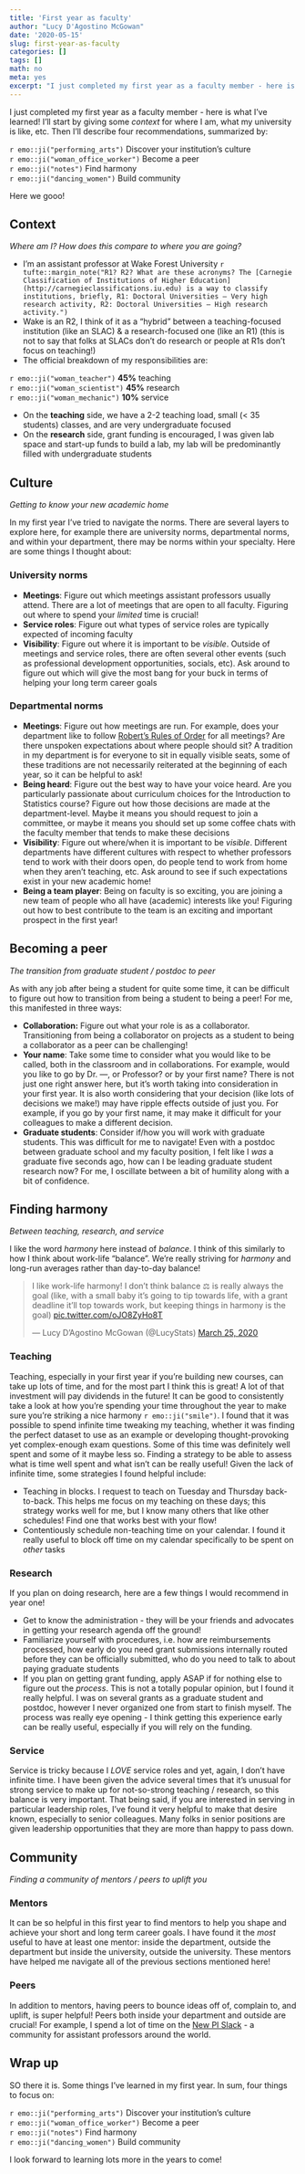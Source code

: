 ```yaml
---
title: 'First year as faculty'
author: "Lucy D'Agostino McGowan"
date: '2020-05-15'
slug: first-year-as-faculty
categories: []
tags: []
math: no
meta: yes
excerpt: "I just completed my first year as a faculty member - here is what I've learned! I'll start by giving some context for where I am, what my university is like, etc. Then I'll describe four recommendations, summarized by: discover your institution's culture, become a peer, find harmony, and build community!"
---
```


I just completed my first year as a faculty member - here is what I've learned! I'll start by giving some _context_ for where I am, what my university is like, etc. Then I'll describe four recommendations, summarized by:

`r emo::ji("performing_arts")` Discover your institution's culture      
`r emo::ji("woman_office_worker")` Become a peer   
`r emo::ji("notes")` Find harmony   
`r emo::ji("dancing_women")` Build community 

Here we gooo!

## Context

_Where am I? How does this compare to where you are going?_

* I'm an assistant professor at Wake Forest University  `r tufte::margin_note("R1? R2? What are these acronyms? The [Carnegie Classification of Institutions of Higher Education](http://carnegieclassifications.iu.edu) is a way to classify institutions, briefly, R1: Doctoral Universities – Very high research activity, R2: Doctoral Universities – High research activity.")`
* Wake is an R2, I think of it as a "hybrid" between a teaching-focused institution (like an SLAC) & a research-focused one (like an R1) (this is not to say that folks at SLACs don't do research or people at R1s don't focus on teaching!)    
* The official breakdown of my responsibilities are: 

`r emo::ji("woman_teacher")` **45%** teaching  
`r emo::ji("woman_scientist")` **45%** research  
`r emo::ji("woman_mechanic")`  **10%** service

* On the **teaching** side, we have a 2-2 teaching load, small (< 35 students) classes, and are very undergraduate focused  
* On the **research** side, grant funding is encouraged, I was given lab space and start-up funds to build a lab, my lab will be predominantly filled with undergraduate students

## Culture

_Getting to know your new academic home_

In my first year I've tried to navigate the norms. There are several layers to explore here, for example there are university norms, departmental norms, and within your department, there may be norms within your specialty. Here are some things I thought about:

### University norms

* **Meetings**: Figure out which meetings assistant professors usually attend. There are a lot of meetings that are open to all faculty. Figuring out where to spend your _limited_ time is crucial!  
* **Service roles**: Figure out what types of service roles are typically expected of incoming faculty  
* **Visibility**: Figure out where it is important to be _visible_. Outside of meetings and service roles, there are often several other events (such as professional development opportunities, socials, etc). Ask around to figure out which will give the most bang for your buck in terms of helping your long term career goals

### Departmental norms

* **Meetings**: Figure out how meetings are run. For example, does your department like to follow [Robert's Rules of Order](https://en.wikipedia.org/wiki/Robert's_Rules_of_Order) for all meetings? Are there unspoken expectations about where people should sit? A tradition in my department is for everyone to sit in equally visible seats, some of these traditions are not necessarily reiterated at the beginning of each year, so it can be helpful to ask!
* **Being heard**: Figure out the best way to have your voice heard. Are you particularly passionate about curriculum choices for the Introduction to Statistics course? Figure out how those decisions are made at the department-level. Maybe it means you should request to join a committee, or maybe it means you should set up some coffee chats with the faculty member that tends to make these decisions   
* **Visibility**: Figure out where/when it is important to be _visible_. Different departments have different cultures with respect to whether professors tend to work with their doors open, do people tend to work from home when they aren't teaching, etc. Ask around to see if such expectations exist in your new academic home!  
* **Being a team player**: Being on faculty is so exciting, you are joining a new team of people who all have (academic) interests like you! Figuring out how to best contribute to the team is an exciting and important prospect in the first year!  

## Becoming a peer

_The transition from graduate student / postdoc to peer_

As with any job after being a student for quite some time, it can be difficult to figure out how to transition from being a student to being a peer! For me, this manifested in three ways:

* **Collaboration:** Figure out what your role is as a collaborator. Transitioning from being a collaborator on projects as a student to being a collaborator as a peer can be challenging!  
* **Your name**: Take some time to consider what you would like to be called, both in the classroom and in collaborations. For example, would you like to go by Dr. ---, or Professor? or by your first name? There is not just one right answer here, but it's worth taking into consideration in your first year. It is also worth considering that your decision (like lots of decisions we make!) may have ripple effects outside of just you. For example, if you go by your first name, it may make it difficult for your colleagues to make a different decision.   
* **Graduate students**: Consider if/how you will work with graduate students. This was difficult for me to navigate! Even with a postdoc between graduate school and my faculty position, I felt like I _was_ a graduate five seconds ago, how can I be leading graduate student research now? For me, I oscillate between a bit of humility along with a bit of confidence.   

## Finding harmony

_Between teaching, research, and service_

I like the word _harmony_ here instead of _balance_. I think of this similarly to how I think about work-life "balance". We're really striving for _harmony_ and long-run averages rather than day-to-day balance!

<blockquote class="twitter-tweet" data-conversation="none"><p lang="en" dir="ltr">I like work-life harmony! I don’t think balance ⚖️ is really always the goal (like, with a small baby it’s going to tip towards life, with a grant deadline it’ll top towards work, but keeping things in harmony is the goal) <a href="https://t.co/oJO8ZyHo8T">pic.twitter.com/oJO8ZyHo8T</a></p>&mdash; Lucy D’Agostino McGowan (@LucyStats) <a href="https://twitter.com/LucyStats/status/1242803985242882049?ref_src=twsrc%5Etfw">March 25, 2020</a></blockquote> <script async src="https://platform.twitter.com/widgets.js" charset="utf-8"></script>

### Teaching

Teaching, especially in your first year if you're building new courses, can take up lots of time, and for the most part I think this is great! A lot of that investment will pay dividends in the future! It can be good to consistently take a look at how you're spending your time throughout the year to make sure you're striking a nice harmony `r emo::ji("smile")`. I found that it was possible to spend infinite time tweaking my teaching, whether it was finding the perfect dataset to use as an example or developing thought-provoking yet complex-enough exam questions. Some of this time was definitely well spent and some of it maybe less so. Finding a strategy to be able to assess what is time well spent and what isn't can be really useful! Given the lack of infinite time, some strategies I found helpful include:

* Teaching in blocks. I request to teach on Tuesday and Thursday back-to-back. This helps me focus on my teaching on these days; this strategy works well for me, but I know many others that like other schedules! Find one that works best with your flow!   
* Contentiously schedule non-teaching time on your calendar. I found it really useful to block off time on my calendar specifically to be spent on _other_ tasks  

### Research

If you plan on doing research, here are a few things I would recommend in year one!

* Get to know the administration - they will be your friends and advocates in getting your research agenda off the ground!  
* Familiarize yourself with procedures, i.e. how are reimbursements processed, how early do you need grant submissions internally routed before they can be officially submitted, who do you need to talk to about paying graduate students  
* If you plan on getting grant funding, apply ASAP if for nothing else to figure out the _process_. This is not a totally popular opinion, but I found it really helpful. I was on several grants as a graduate student and postdoc, however I never organized one from start to finish myself. The process was really eye opening - I think getting this experience early can be really useful, especially if you will rely on the funding.

### Service

Service is tricky because I _LOVE_ service roles and yet, again, I don't have infinite time. I have been given the advice several times that it’s unusual for strong service to make up for not-so-strong teaching / research, so this balance is very important. That being said, if you are interested in serving in particular leadership roles, I've found it very helpful to make that desire known, especially to senior colleagues. Many folks in senior positions are given leadership opportunities that they are more than happy to pass down.

## Community

_Finding a community of mentors / peers to uplift you_

### Mentors

It can be so helpful in this first year to find mentors to help you shape and achieve your short and long term career goals. I have found it the _most_ useful to have at least one mentor: inside the department, outside the department but inside the university, outside the university. These mentors have helped me navigate all of the previous sections mentioned here!

### Peers

In addition to mentors, having peers to bounce ideas off of, complain to, and uplift, is super helpful! Peers both inside your department and outside are crucial! For example, I spend a lot of time on the [New PI Slack](https://newpislack.wordpress.com) - a community for assistant professors around the world.

## Wrap up

SO there it is. Some things I've learned in my first year. In sum, four things to focus on:

`r emo::ji("performing_arts")` Discover your institution's culture      
`r emo::ji("woman_office_worker")` Become a peer   
`r emo::ji("notes")` Find harmony   
`r emo::ji("dancing_women")` Build community 

I look forward to learning lots more in the years to come!

